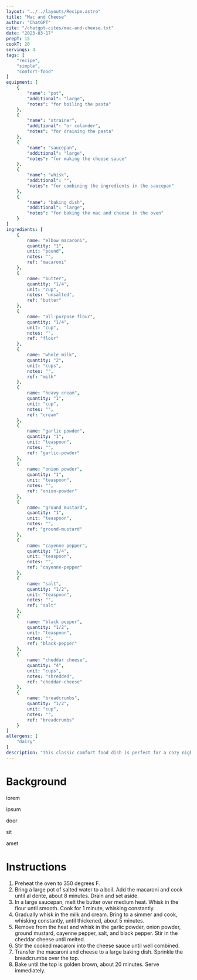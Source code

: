 ```yaml
---
layout: "../../layouts/Recipe.astro"
title: "Mac and Cheese"
author: "ChatGPT"
cite: "/chatgpt-cites/mac-and-cheese.txt"
date: "2023-03-17"
prepT: 15
cookT: 20
servings: 4
tags: [
    "recipe",
    "simple",
    "comfort-food"
]
equipment: [
    {
        "name": "pot",
        "additional": "large",
        "notes": "for boiling the pasta"
    },
    {
        "name": "strainer",
        "additional": "or colander",
        "notes": "for draining the pasta"
    },
    {
        "name": "saucepan",
        "additional": "large",
        "notes": "for making the cheese sauce"
    },
    {
        "name": "whisk",
        "additional": "",
        "notes": "for combining the ingredients in the saucepan"
    },
    {
        "name": "baking dish",
        "additional": "large",
        "notes": "for baking the mac and cheese in the oven"    
    }
]
ingredients: [
    {
        name: "elbow macaroni", 
        quantity: "1",
        unit: "pound",
        notes: "",
        ref: "macaroni"
    },
    {
        name: "butter",
        quantity: "1/4",
        unit: "cup",
        notes: "unsalted",
        ref: "butter"
    },
    {
        name: "all-purpose flour",
        quantity: "1/4",
        unit: "cup",
        notes: "",
        ref: "flour"
    },
    {
        name: "whole milk",
        quantity: "2",
        unit: "cups",
        notes: "",
        ref: "milk"
    },
    {
        name: "heavy cream",
        quantity: "1",
        unit: "cup",
        notes: "",
        ref: "cream"
    },
    {
        name: "garlic powder",
        quantity: "1",
        unit: "teaspoon",
        notes: "",
        ref: "garlic-powder"
    },
    {
        name: "onion powder",
        quantity: "1",
        unit: "teaspoon",
        notes: "",
        ref: "onion-powder"
    },
    {
        name: "ground mustard",
        quantity: "1",
        unit: "teaspoon",
        notes: "",
        ref: "ground-mustard"
    },
    {
        name: "cayenne pepper",
        quantity: "1/4",
        unit: "teaspoon",
        notes: "",
        ref: "cayenne-pepper"
    },
    {
        name: "salt",
        quantity: "1/2",
        unit: "teaspoon",
        notes: "",
        ref: "salt"
    },
    {
        name: "black pepper",
        quantity: "1/2",
        unit: "teaspoon",
        notes: "",
        ref: "black-pepper"
    },
    {
        name: "cheddar cheese",
        quantity: "4",
        unit: "cups",
        notes: "shredded",
        ref: "cheddar-cheese"
    },
    {
        name: "breadcrumbs",
        quantity: "1/2",
        unit: "cup",
        notes: "",
        ref: "breadcrumbs"
    }
]
allergens: [
    "dairy"
]
description: "This classic comfort food dish is perfect for a cozy night in or as a side dish for your favorite meal. Serve it as a main course or as a side dish with your favorite protein and veggies for a complete meal."
---
```


# Background

lorem 

ipsum

door

sit

amet


# Instructions

1. Preheat the oven to 350 degrees F.
2. Bring a large pot of salted water to a boil. Add the macaroni and cook until al dente, about 8 minutes. Drain and set aside.
3. In a large saucepan, melt the butter over medium heat. Whisk in the flour until smooth. Cook for 1 minute, whisking constantly.
4. Gradually whisk in the milk and cream. Bring to a simmer and cook, whisking constantly, until thickened, about 5 minutes.
5. Remove from the heat and whisk in the garlic powder, onion powder, ground mustard, cayenne pepper, salt, and black pepper. Stir in the cheddar cheese until melted.
6. Stir the cooked macaroni into the cheese sauce until well combined.
7. Transfer the macaroni and cheese to a large baking dish. Sprinkle the breadcrumbs over the top.
8. Bake until the top is golden brown, about 20 minutes. Serve immediately.
